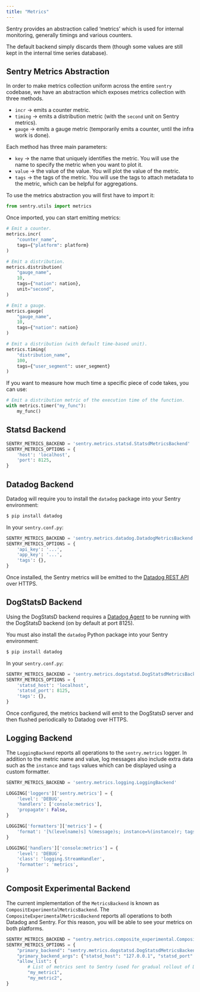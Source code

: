 ```yaml
---
title: "Metrics"
---
```


Sentry provides an abstraction called ‘metrics’ which is used for internal monitoring, generally timings and various counters.

The default backend simply discards them (though some values are still kept in the internal time series database).

## Sentry Metrics Abstraction

In order to make metrics collection uniform across the entire `sentry` codebase, we have an abstraction which exposes metrics collection with three methods.

- `incr` → emits a counter metric.
- `timing` → emits a distribution metric (with the `second` unit on Sentry metrics).
- `gauge` → emits a gauge metric (temporarily emits a counter, until the infra work is done).

Each method has three main parameters:

- `key` → the name that uniquely identifies the metric. You will use the name to specify the metric when you want to plot it.
- `value` → the value of the value. You will plot the value of the metric.
- `tags` → the tags of the metric. You will use the tags to attach metadata to the metric, which can be helpful for aggregations.

To use the metrics abstraction you will first have to import it:

```python
from sentry.utils import metrics
```

Once imported, you can start emitting metrics:

```python
# Emit a counter.
metrics.incr(
	"counter_name",
	tags={"platform": platform}
)

# Emit a distribution.
metrics.distribution(
	"gauge_name",
	10,
	tags={"nation": nation},
	unit="second",
)

# Emit a gauge.
metrics.gauge(
	"gauge_name",
	10,
	tags={"nation": nation}
)

# Emit a distribution (with default time-based unit).
metrics.timing(
	"distribution_name",
	100,
	tags={"user_segment": user_segment}
)
```

If you want to measure how much time a specific piece of code takes, you can use:

```python
# Emit a distribution metric of the execution time of the function.
with metrics.timer("my_func"):
	my_func()
```

## Statsd Backend

```python
SENTRY_METRICS_BACKEND = 'sentry.metrics.statsd.StatsdMetricsBackend'
SENTRY_METRICS_OPTIONS = {
    'host': 'localhost',
    'port': 8125,
}
```

## Datadog Backend

Datadog will require you to install the `datadog` package into your Sentry environment:

```bash
$ pip install datadog
```

In your `sentry.conf.py`:

```python
SENTRY_METRICS_BACKEND = 'sentry.metrics.datadog.DatadogMetricsBackend'
SENTRY_METRICS_OPTIONS = {
    'api_key': '...',
    'app_key': '...',
    'tags': {},
}
```

Once installed, the Sentry metrics will be emitted to the [Datadog REST API](https://docs.datadoghq.com/api/?lang=python#post-time-series-points) over HTTPS.

## DogStatsD Backend

Using the DogStatsD backend requires a [Datadog Agent](https://docs.datadoghq.com/agent/) to be running with the DogStatsD backend (on by default at port 8125).

You must also install the `datadog` Python package into your Sentry environment:

```bash
$ pip install datadog
```

In your `sentry.conf.py`:

```python
SENTRY_METRICS_BACKEND = 'sentry.metrics.dogstatsd.DogStatsdMetricsBackend'
SENTRY_METRICS_OPTIONS = {
    'statsd_host': 'localhost',
    'statsd_port': 8125,
    'tags': {},
}
```

Once configured, the metrics backend will emit to the DogStatsD server and then flushed periodically to Datadog over HTTPS.

## Logging Backend

The `LoggingBackend` reports all operations to the `sentry.metrics` logger. In addition to the metric name and value, log messages also include extra data such as the `instance` and `tags` values which can be displayed using a custom formatter.

```python
SENTRY_METRICS_BACKEND = 'sentry.metrics.logging.LoggingBackend'

LOGGING['loggers']['sentry.metrics'] = {
    'level': 'DEBUG',
    'handlers': ['console:metrics'],
    'propagate': False,
}

LOGGING['formatters']['metrics'] = {
    'format': '[%(levelname)s] %(message)s; instance=%(instance)r; tags=%(tags)r',
}

LOGGING['handlers']['console:metrics'] = {
    'level': 'DEBUG',
    'class': 'logging.StreamHandler',
    'formatter': 'metrics',
}
```

## Composit Experimental Backend

The current implementation of the `MetricsBackend` is known as `CompositExperimentalMetricsBackend`. The `CompositeExperimentalMetricsBackend` reports all operations to both Datadog and Sentry. For this reason, you will be able to see your metrics on both platforms.

```python
SENTRY_METRICS_BACKEND = "sentry.metrics.composite_experimental.CompositeExperimentalMetricsBackend"
SENTRY_METRICS_OPTIONS = {
    "primary_backend": "sentry.metrics.dogstatsd.DogStatsdMetricsBackend",
    "primary_backend_args": {"statsd_host": "127.0.0.1", "statsd_port": 8126},
    "allow_list": {
        # List of metrics sent to Sentry (used for gradual rollout of DDM feature)
        "my_metric1",
        "my_metric2",
}
```